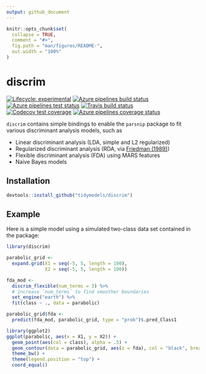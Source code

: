 ```yaml
---
output: github_document
---
```


<!-- README.md is generated from README.Rmd. Please edit that file -->

```r
knitr::opts_chunk$set(
  collapse = TRUE,
  comment = "#>",
  fig.path = "man/figures/README-",
  out.width = "100%"
)
```

# discrim

<!-- badges: start -->
[![Lifecycle: experimental](https://img.shields.io/badge/lifecycle-experimental-orange.svg)](https://www.tidyverse.org/lifecycle/#experimental)
[![Azure pipelines build status](https://img.shields.io/azure-devops/build/tidymodels/discrim/2)](https://dev.azure.com/tidymodels/discrim/_build/latest?definitionId=1&branchName=master)
[![Azure pipelines test status](https://img.shields.io/azure-devops/tests/tidymodels/discrim/2?color=brightgreen&compact_message)](https://dev.azure.com/tidymodels/discrim/_build/latest?definitionId=1&branchName=master)
[![Travis build status](https://travis-ci.org/tidymodels/discrim.svg?branch=master)](https://travis-ci.org/tidymodels/discrim)
[![Codecov test coverage](https://codecov.io/gh/tidymodels/discrim/branch/master/graph/badge.svg)](https://codecov.io/gh/tidymodels/discrim?branch=master)
[![Azure pipelines coverage status](https://img.shields.io/azure-devops/coverage/tidymodels/discrim/2)](https://dev.azure.com/tidymodels/discrim/_build/latest?definitionId=1&branchName=master)
<!-- badges: end -->

`discrim` contains simple bindings to enable the `parsnip` package to fit various discriminant analysis models, such as 

 * Linear discriminant analysis (LDA, simple and L2 regularized)
 * Regularized discriminant analysis (RDA, via [Friedman (1989)](https://scholar.google.com/scholar?hl=en&as_sdt=0%2C7&q=%22Regularized+Discriminant+Analysis%22&btnG=))
 * Flexible discriminant analysis (FDA) using MARS features
 * Naive Bayes models
 
## Installation


``` r
devtools::install_github("tidymodels/discrim")
```
  
## Example

Here is a simple model using a simulated two-class data set contained in the package:

```r
library(discrim)

parabolic_grid <-
  expand.grid(X1 = seq(-5, 5, length = 100),
              X2 = seq(-5, 5, length = 100))

fda_mod <-
  discrim_flexible(num_terms = 3) %>%
  # increase `num_terms` to find smoother boundaries
  set_engine("earth") %>%
  fit(class ~ ., data = parabolic)

parabolic_grid$fda <-
  predict(fda_mod, parabolic_grid, type = "prob")$.pred_Class1

library(ggplot2)
ggplot(parabolic, aes(x = X1, y = X2)) +
  geom_point(aes(col = class), alpha = .5) +
  geom_contour(data = parabolic_grid, aes(z = fda), col = "black", breaks = .5) +
  theme_bw() +
  theme(legend.position = "top") +
  coord_equal()
```

